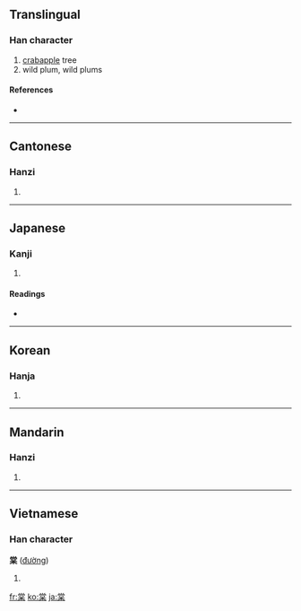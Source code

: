 ==Translingual==

===Han character===
{{Han char|rn=75|rad=木|as=08|sn=12|four=9090<sub>4</sub>|canj=火月口木 (FBRD)}}

# [[crabapple]] tree
# wild plum, wild plums

====References====
* {{Han ref|kx=0533.140|dkj=14953|dj=0921.120|hdz=21231.070|uh=68E0|ud=26848|bh=B4C5|bd=46277}}

----

==Cantonese==

===Hanzi===
{{yue-hanzi|jyut=|y=tong4}}

# {{defn|Cantonese}}

----

==Japanese==

===Kanji===
{{ja-kanji|grade=|rs=木08}}

# {{defn|Japanese}}

====Readings====
* {{ja-readings|on=[[とう]] (tō), [[どう]] (dō)|kun=[[やまなし]] (yamanashi)}}

----

==Korean==

===Hanja===
{{ko-hanja|hangeul=당|eumhun=|rv=dang|mr=tang|y=tang}}

# {{defn|Korean}}

----

==Mandarin==

===Hanzi===
{{cmn-hanzi|pin=[[táng]] ([[tang2]])|wg=t'ang<sup>2</sup>}}

# {{defn|Mandarin}}

----

==Vietnamese==

===Han character===
'''棠''' ([[đường]])

# {{defn|Vietnamese}}

[[fr:棠]]
[[ko:棠]]
[[ja:棠]]